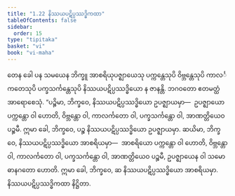 ```yaml
---
title: "1.22 နိဿယပဋိပ္ပဿဒ္ဓိကထာ"
tableOfContents: false
sidebar:
  order: 15
type: "tipitaka"
basket: "vi"
book: "vi-maha"
---
```



<DynamicBreadcrumb />

<Division number="83" book="vi-maha">

<Paragraph number="365" book="vi-maha">
တေန ခေါ ပန သမယေန ဘိက္ခူ အာစရိယုပဇ္ဈာယေသု ပက္ကန္တေသုပိ ဝိဗ္ဘန္တေသုပိ ကာလင်္ကတေသုပိ ပက္ခသင်္ကန္တေသုပိ နိဿယပဋိပ္ပဿဒ္ဓိယော န ဇာနန္တိ. ဘဂဝတော ဧတမတ္ထံ အာရောစေသုံ.
</Paragraph>

<Paragraph number="366" book="vi-maha">
“ပဉ္စိမာ, ဘိက္ခဝေ, နိဿယပဋိပ္ပဿဒ္ဓိယော ဥပဇ္ဈာယမှာ—  ဥပဇ္ဈာယော ပက္ကန္တော ဝါ ဟောတိ, ဝိဗ္ဘန္တော ဝါ, ကာလင်္ကတော ဝါ, ပက္ခသင်္ကန္တော ဝါ, အာဏတ္တိယေဝ ပဉ္စမီ. ဣမာ ခေါ, ဘိက္ခဝေ, ပဉ္စ နိဿယပဋိပ္ပဿဒ္ဓိယော ဥပဇ္ဈာယမှာ.
</Paragraph>

<Paragraph number="367" book="vi-maha">
ဆယိမာ, ဘိက္ခဝေ, နိဿယပဋိပ္ပဿဒ္ဓိယော အာစရိယမှာ—  အာစရိယော ပက္ကန္တော ဝါ ဟောတိ, ဝိဗ္ဘန္တော ဝါ, ကာလင်္ကတော ဝါ, ပက္ခသင်္ကန္တော ဝါ, အာဏတ္တိယေဝ ပဉ္စမီ, ဥပဇ္ဈာယေန ဝါ သမောဓာနဂတော ဟောတိ. ဣမာ ခေါ, ဘိက္ခဝေ, ဆ နိဿယပဋိပ္ပဿဒ္ဓိယော အာစရိယမှာ.

</Paragraph>
</Division>

<Paragraph number="368" type="center" book="vi-maha">
နိဿယပဋိပ္ပဿဒ္ဓိကထာ နိဋ္ဌိတာ.
</Paragraph>